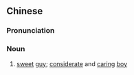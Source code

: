 ==Chinese==
{{zh-forms}}

===Pronunciation===
{{zh-pron
|m=nuǎnnán
|cat=n
}}

===Noun===
{{zh-noun}}

# {{lb|zh|slang|neologism}} [[sweet]] [[guy]]; [[considerate]] and [[caring]] [[boy]]